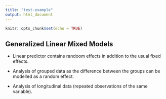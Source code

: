 ```yaml
---
title: "test-example"
output: html_document
---
```


```r
knitr::opts_chunk$set(echo = TRUE)
```

## Generalized Linear Mixed Models

* Linear predictor contains randoom effects in addition to the usual fixed effects.

* Analysis of grouped data as the difference between the groups can be modelled as a random effect.
* Analysis of longitudinal data (repeated observations of the same variable).